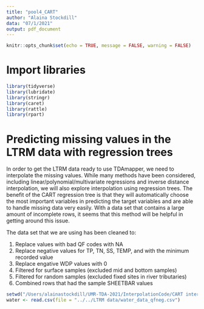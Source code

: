 ```yaml
---
title: "pool4_CART"
author: "Alaina Stockdill"
data: "07/1/2021"
output: pdf_document
---
```


```r
knitr::opts_chunk$set(echo = TRUE, message = FALSE, warning = FALSE)
```

# Import libraries
```r
library(tidyverse)
library(lubridate)
library(stringr)
library(caret)
library(rattle)
library(rpart)
```

# Predicting missing values in the LTRM data with regression trees

In order to get the LTRM data ready to use TDAmapper, we need to interpolate the missing values. While many methods have been considered, including linear/polynomial/multivariate regressions and inverse distance interpolation, we will also explore interpolation using regression trees. The benefit of the CART regression tree is that they will automatically choose the most important variables in predicting the target variables and are able to handle missing data very easily. With a data set that contains a large amount of incomplete rows, it seems that this method will be helpful in getting around this issue.

The data set that we are using has been cleaned to:

  1. Replace values with bad QF codes with NA
  2. Replace negative values for TP, TN, SS, TEMP, and with the minimum recorded value
  3. Replace engative WDP values with 0
  4. Filtered for surface samples (excluded mid and bottom samples)
  5. Filtered for random samples (excluded fixed sites in river tributaries)
  6. Combined rows that had the sample SHEETBAR values

```r
setwd("/Users/alainastockdill/UMR-TDA-2021/InterpolationCode/CART interpolation")
water <- read.csv(file = "../../LTRM data/water_data_qfneg.csv")

```




